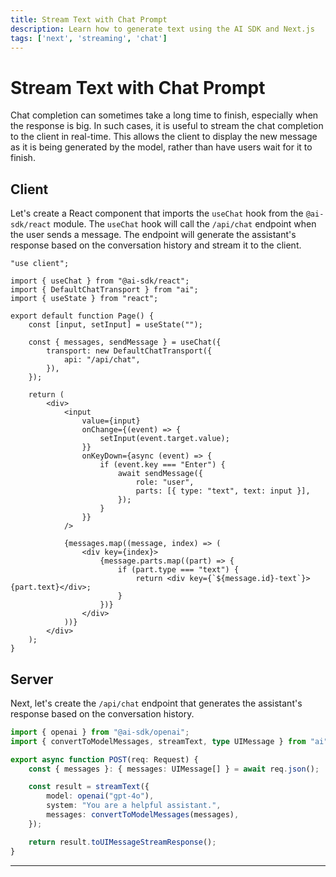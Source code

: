 ```yaml
---
title: Stream Text with Chat Prompt
description: Learn how to generate text using the AI SDK and Next.js
tags: ['next', 'streaming', 'chat']
---
```


# Stream Text with Chat Prompt

Chat completion can sometimes take a long time to finish, especially when the response is big. In such cases, it is useful to stream the chat completion to the client in real-time. This allows the client to display the new message as it is being generated by the model, rather than have users wait for it to finish.

<Browser>
  <ChatGeneration
    stream
    history={[
      { role: 'User', content: 'How is it going?' },
      { role: 'Assistant', content: 'All good, how may I help you?' },
    ]}
    inputMessage={{ role: 'User', content: 'Why is the sky blue?' }}
    outputMessage={{
      role: 'Assistant',
      content: 'The sky is blue because of rayleigh scattering.',
    }}
  />
</Browser>

## Client

Let's create a React component that imports the `useChat` hook from the `@ai-sdk/react` module. The `useChat` hook will call the `/api/chat` endpoint when the user sends a message. The endpoint will generate the assistant's response based on the conversation history and stream it to the client.

```tsx filename='app/page.tsx'
"use client";

import { useChat } from "@ai-sdk/react";
import { DefaultChatTransport } from "ai";
import { useState } from "react";

export default function Page() {
	const [input, setInput] = useState("");

	const { messages, sendMessage } = useChat({
		transport: new DefaultChatTransport({
			api: "/api/chat",
		}),
	});

	return (
		<div>
			<input
				value={input}
				onChange={(event) => {
					setInput(event.target.value);
				}}
				onKeyDown={async (event) => {
					if (event.key === "Enter") {
						await sendMessage({
							role: "user",
							parts: [{ type: "text", text: input }],
						});
					}
				}}
			/>

			{messages.map((message, index) => (
				<div key={index}>
					{message.parts.map((part) => {
						if (part.type === "text") {
							return <div key={`${message.id}-text`}>{part.text}</div>;
						}
					})}
				</div>
			))}
		</div>
	);
}
```

## Server

Next, let's create the `/api/chat` endpoint that generates the assistant's response based on the conversation history.

```typescript filename='app/api/chat/route.ts'
import { openai } from "@ai-sdk/openai";
import { convertToModelMessages, streamText, type UIMessage } from "ai";

export async function POST(req: Request) {
	const { messages }: { messages: UIMessage[] } = await req.json();

	const result = streamText({
		model: openai("gpt-4o"),
		system: "You are a helpful assistant.",
		messages: convertToModelMessages(messages),
	});

	return result.toUIMessageStreamResponse();
}
```

---

<GithubLink link="https://github.com/vercel/ai/blob/main/examples/next-openai-pages/pages/chat/stream-chat/index.tsx" />
